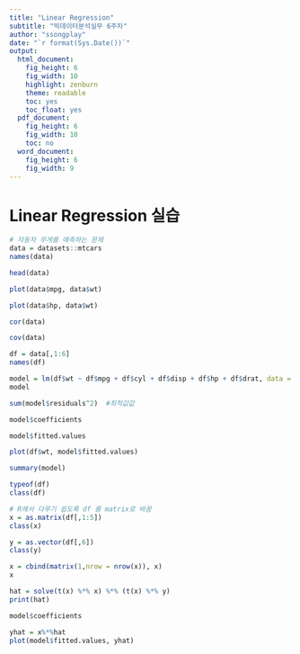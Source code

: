 ```yaml
---
title: "Linear Regression"
subtitle: "빅데이터분석실무 6주차"
author: "ssongplay"
date: "`r format(Sys.Date())`"
output:
  html_document: 
    fig_height: 6
    fig_width: 10
    highlight: zenburn
    theme: readable
    toc: yes
    toc_float: yes
  pdf_document:
    fig_height: 6
    fig_width: 10
    toc: no
  word_document: 
    fig_height: 6
    fig_width: 9
---
```


# Linear Regression 실습


```r
# 자동차 무게를 예측하는 문제
data = datasets::mtcars
names(data)
```

```r
head(data)
```
```r
plot(data$mpg, data$wt)
```

```r
plot(data$hp, data$wt)
```

```r
cor(data)
```

```r
cov(data)
```

```r
df = data[,1:6]
names(df)
```

```r
model = lm(df$wt ~ df$mpg + df$cyl + df$disp + df$hp + df$drat, data = df)
model
```

```r
sum(model$residuals^2)  #최적값값
```

```r
model$coefficients
```

```r
model$fitted.values
```

```r
plot(df$wt, model$fitted.values)
```


```r
summary(model)
```

```r
typeof(df)
class(df)
```

```r
# R에서 다루기 쉽도록 df 를 matrix로 바꿈
x = as.matrix(df[,1:5])
class(x)
```

```r
y = as.vector(df[,6])
class(y)
```

```r
x = cbind(matrix(1,nrow = nrow(x)), x)
x
```

```r
hat = solve(t(x) %*% x) %*% (t(x) %*% y)
print(hat)
```

```r
model$coefficients
```

```r
yhat = x%*%hat
plot(model$fitted.values, yhat)
```

